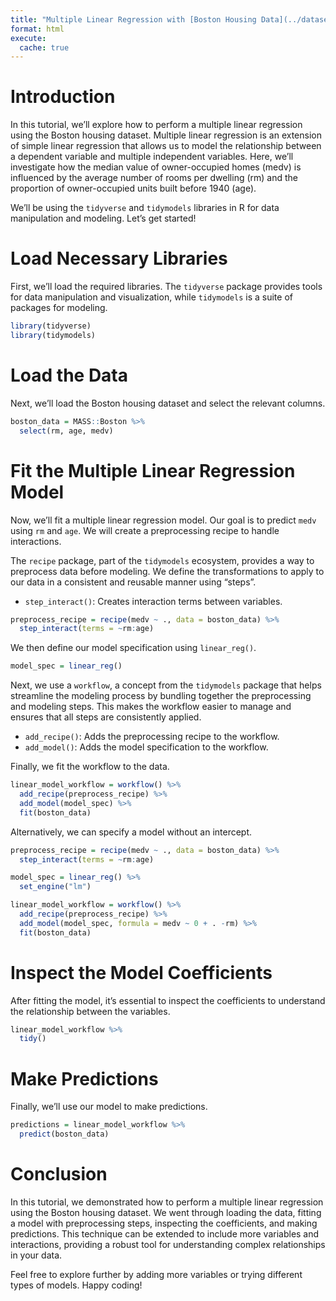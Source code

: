 ```yaml
---
title: "Multiple Linear Regression with [Boston Housing Data](../datasets/boston.qmd)"
format: html
execute: 
  cache: true
---
```


# Introduction

In this tutorial, we'll explore how to perform a multiple linear regression using the Boston housing dataset. Multiple linear regression is an extension of simple linear regression that allows us to model the relationship between a dependent variable and multiple independent variables. Here, we'll investigate how the median value of owner-occupied homes (medv) is influenced by the average number of rooms per dwelling (rm) and the proportion of owner-occupied units built before 1940 (age).

We'll be using the `tidyverse` and `tidymodels` libraries in R for data manipulation and modeling. Let's get started!

# Load Necessary Libraries

First, we'll load the required libraries. The `tidyverse` package provides tools for data manipulation and visualization, while `tidymodels` is a suite of packages for modeling. 

```r
library(tidyverse)
library(tidymodels)
```

# Load the Data

Next, we'll load the Boston housing dataset and select the relevant columns.

```r
boston_data = MASS::Boston %>%
  select(rm, age, medv)
```

# Fit the Multiple Linear Regression Model

Now, we'll fit a multiple linear regression model. Our goal is to predict `medv` using `rm` and `age`. We will create a preprocessing recipe to handle interactions.

The `recipe` package, part of the `tidymodels` ecosystem, provides a way to preprocess data before modeling. We define the transformations to apply to our data in a consistent and reusable manner using "steps".

- `step_interact()`: Creates interaction terms between variables.

```r
preprocess_recipe = recipe(medv ~ ., data = boston_data) %>% 
  step_interact(terms = ~rm:age)
```

We then define our model specification using `linear_reg()`.

```r
model_spec = linear_reg()
```

Next, we use a `workflow`, a concept from the `tidymodels` package that helps streamline the modeling process by bundling together the preprocessing and modeling steps. This makes the workflow easier to manage and ensures that all steps are consistently applied.

- `add_recipe()`: Adds the preprocessing recipe to the workflow.
- `add_model()`: Adds the model specification to the workflow.

Finally, we fit the workflow to the data.

```r
linear_model_workflow = workflow() %>% 
  add_recipe(preprocess_recipe) %>% 
  add_model(model_spec) %>% 
  fit(boston_data)
```

Alternatively, we can specify a model without an intercept.

```r
preprocess_recipe = recipe(medv ~ ., data = boston_data) %>% 
  step_interact(terms = ~rm:age)

model_spec = linear_reg() %>% 
  set_engine("lm")

linear_model_workflow = workflow() %>% 
  add_recipe(preprocess_recipe) %>% 
  add_model(model_spec, formula = medv ~ 0 + . -rm) %>% 
  fit(boston_data)
```

# Inspect the Model Coefficients

After fitting the model, it's essential to inspect the coefficients to understand the relationship between the variables.

```r
linear_model_workflow %>% 
  tidy()
```

# Make Predictions

Finally, we'll use our model to make predictions.

```r
predictions = linear_model_workflow %>% 
  predict(boston_data)
```

# Conclusion

In this tutorial, we demonstrated how to perform a multiple linear regression using the Boston housing dataset. We went through loading the data, fitting a model with preprocessing steps, inspecting the coefficients, and making predictions. This technique can be extended to include more variables and interactions, providing a robust tool for understanding complex relationships in your data.

Feel free to explore further by adding more variables or trying different types of models. Happy coding!
